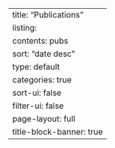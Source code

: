 ---
title: "Publications"
listing:
  contents: pubs
  sort: "date desc"
  type: default
  categories: true
  sort-ui: false
  filter-ui: false
page-layout: full
title-block-banner: true
---